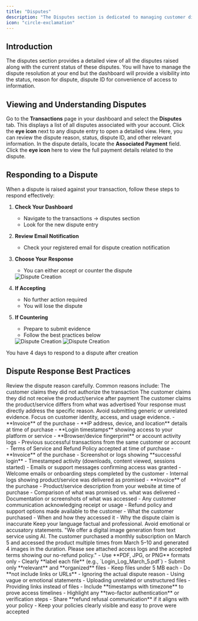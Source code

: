```yaml
---
title: "Disputes"
description: "The Disputes section is dedicated to managing customer disputes related to payments. Merchants can view and manage disputes from the Transactions page, including tracking the status of chargebacks and responding to disputes."
icon: "circle-exclamation"
---
```


## Introduction

The disputes section provides a detailed view of all the disputes raised along with the current status of these disputes. You will have to manage the dispute resolution at your end but the dashboard will provide a visibility into the status, reason for dispute, dispute ID for convenience of access to information.

## Viewing and Understanding Disputes

<Steps>
<Step title="Open the Transactions Page">
    Go to the <strong>Transactions</strong> page in your dashboard and select the <strong>Disputes</strong> tab. This displays a list of all disputes associated with your account.
</Step>

<Step title="View Dispute Details">
    Click the <strong>eye icon</strong> next to any dispute entry to open a detailed view. Here, you can review the dispute reason, status, dispute ID, and other relevant information.
</Step>

<Step title="Access Associated Payment Information">
    In the dispute details, locate the <strong>Associated Payment</strong> field. Click the <strong>eye icon</strong> here to view the full payment details related to the dispute.
</Step>
</Steps>

## Responding to a Dispute

When a dispute is raised against your transaction, follow these steps to respond effectively:

1. **Check Your Dashboard**
   - Navigate to the transactions → disputes section
   - Look for the new dispute entry

2. **Review Email Notification**
   - Check your registered email for dispute creation notification

3. **Choose Your Response**
   - You can either accept or counter the dispute
   
   <Frame>
       <img src="/images/disputes/1.png" alt="Dispute Creation" />
   </Frame>

4. **If Accepting**
   - No further action required
   - You will lose the dispute

5. **If Countering**
   - Prepare to submit evidence
   - Follow the best practices below
   
   <Frame>
       <img src="/images/disputes/2.png" alt="Dispute Creation" />
   </Frame>
   
   <Frame>
       <img src="/images/disputes/3.png" alt="Dispute Creation" />
   </Frame>

<Info>
You have 4 days to respond to a dispute after creation
</Info>

## Dispute Response Best Practices

<Steps>
<Step title="Understand the Dispute Reason">
Review the dispute reason carefully. Common reasons include:

<CardGroup cols={3}>
<Card title="Fraudulent Transaction">
The customer claims they did not authorize the transaction
</Card>
<Card title="Product/Service Not Received">
The customer claims they did not receive the product/service after payment
</Card>
<Card title="Not as Described">
The customer claims the product/service differs from what was advertised
</Card>
</CardGroup>

<Info>
Your response must directly address the specific reason. Avoid submitting generic or unrelated evidence.
</Info>
</Step>

<Step title="Gather the Right Evidence">
Focus on customer identity, access, and usage evidence.

<Tabs>
<Tab title="Fraudulent Transaction">
<Card title="Required Evidence">
- **Invoice** of the purchase
- **IP address, device, and location** details at time of purchase
- **Login timestamps** showing access to your platform or service
- **Browser/device fingerprint** or account activity logs
- Previous successful transactions from the same customer or account
- Terms of Service and Refund Policy accepted at time of purchase
</Card>
</Tab>
<Tab title="Product/Service Not Received">
<Card title="Required Evidence">
- **Invoice** of the purchase
- Screenshot or logs showing **successful login**
- Timestamped activity (downloads, content viewed, sessions started)
- Emails or support messages confirming access was granted
- Welcome emails or onboarding steps completed by the customer
- Internal logs showing product/service was delivered as promised
</Card>
</Tab>
<Tab title="Not as Described">
<Card title="Required Evidence">
- **Invoice** of the purchase
- Product/service description from your website at time of purchase
- Comparison of what was promised vs. what was delivered
- Documentation or screenshots of what was accessed
- Any customer communication acknowledging receipt or usage
- Refund policy and support options made available to the customer
</Card>
</Tab>
</Tabs>
</Step>

<Step title="Craft a Clear Description">
<Card title="Focus Points">
- What the customer purchased
- When and how they accessed it
- Why the dispute claim is inaccurate
</Card>

<Info>
Keep your language factual and professional. Avoid emotional or accusatory statements.
</Info>

<Card title="Example Response">
"We offer a digital image generation from text service using AI. The customer purchased a monthly subscription on March 5 and accessed the product multiple times from March 5–10 and generated 4 images in the duration. Please see attached access logs and the accepted terms showing our no-refund policy."
</Card>
</Step>

<Step title="Format & Submit Evidence">
<Card title="Submission Guidelines">
- Use **PDF, JPG, or PNG** formats only
- Clearly **label each file** (e.g., `Login_Log_March_5.pdf`)
- Submit only **relevant** and **organized** files
- Keep files under 5 MB each
- Do **not include links or URLs**
</Card>
</Step>
</Steps>

<AccordionGroup>
<Accordion title="Common Mistakes to Avoid">
<Card title="Avoid These Errors">
- Ignoring the actual dispute reason
- Using vague or emotional statements
- Uploading unrelated or unstructured files
- Providing links instead of files
</Card>
</Accordion>
<Accordion title="Bonus Tips">
<Card title="Strengthen Your Case">
- Include **timestamps with timezone** to prove access timelines
- Highlight any **two-factor authentication** or verification steps
- Share **refund refusal communication** if it aligns with your policy
- Keep your policies clearly visible and easy to prove were accepted
</Card>
</Accordion>
</AccordionGroup>